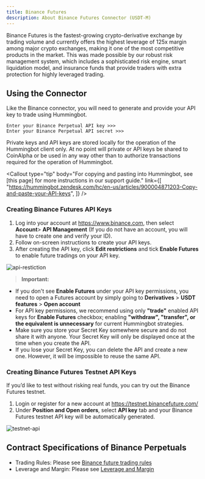 ```yaml
---
title: Binance Futures
description: About Binance Futures Connector (USDT-M)
---
```



<meta charset="utf-8" />

Binance Futures is the fastest-growing crypto-derivative exchange by trading volume and currently offers the highest leverage of 125x margin among major crypto exchanges, making it one of the most competitive products in the market. This was made possible by our robust risk management system, which includes a sophisticated risk engine, smart liquidation model, and insurance funds that provide traders with extra protection for highly leveraged trading.

## Using the Connector

Like the Binance connector, you will need to generate and provide your API key to trade using Hummingbot.

```
Enter your Binance Perpetual API key >>>
Enter your Binance Perpetual API secret >>>
```

Private keys and API keys are stored locally for the operation of the Hummingbot client only. At no point will private or API keys be shared to CoinAlpha or be used in any way other than to authorize transactions required for the operation of Hummingbot.

<Callout
  type="tip"
  body="For copying and pasting into Hummingbot, see [this page] for more instructions in our support guide."
  link={[
    "https://hummingbot.zendesk.com/hc/en-us/articles/900004871203-Copy-and-paste-your-API-keys",
  ]}
/>

### Creating Binance Futures API Keys

1. Log into your account at https://www.binance.com, then select **Account**> **API Management** (If you do not have an account, you will have to create one and verify your ID).
2. Follow on-screen instructions to create your API keys.
3. After creating the API key, click **Edit restrictions** and tick **Enable Futures** to enable future tradings on your API key.

![api-restiction](/img/api-restriction.jpg)

> **Important:**

- If you don't see **Enable Futures** under your API key permissions, you need to open a Futures account by simply going to **Derivatives** > **USDT features** > **Open account**
- For API key permissions, we recommend using only **"trade"** enabled API keys for **Enable Futures** checkbox; enabling **"withdraw", "transfer", or the equivalent is unnecessary** for current Hummingbot strategies.
- Make sure you store your Secret Key somewhere secure and do not share it with anyone. Your Secret Key will only be displayed once at the time when you create the API.
- If you lose your Secret Key, you can delete the API and create a new one. However, it will be impossible to reuse the same API.

### Creating Binance Futures Testnet API Keys

If you’d like to test without risking real funds, you can try out the Binance Futures testnet.

1. Login or register for a new account at https://testnet.binancefuture.com/
2. Under **Position and Open orders**, select **API key** tab and your Binance Futures testnet API key will be automatically generated.

![testnet-api](/img/testnet-api.jpg)

## Contract Specifications of Binance Perpetuals

- Trading Rules: Please see [Binance future trading rules](https://www.binance.com/en/futures/trading-rules)
- Leverage and Margin: Please see [Leverage and Margin](https://www.binance.com/en/support/faq/360033162192)
